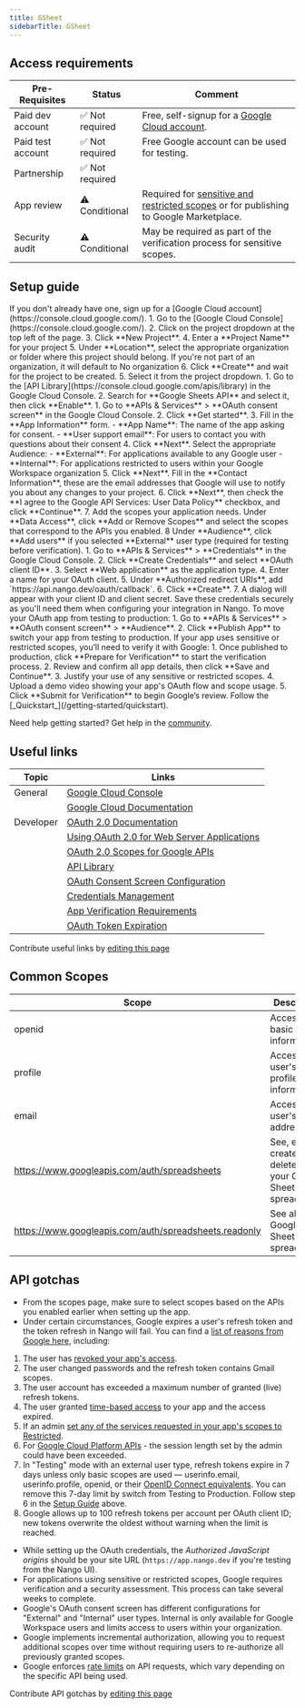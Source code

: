 ```yaml
---
title: GSheet
sidebarTitle: GSheet
---
```



<Overview />
<PreBuiltTooling />
<PreBuiltUseCases />

## Access requirements
| Pre-Requisites | Status | Comment|
| - | - | - |
| Paid dev account | ✅ Not required | Free, self-signup for a [Google Cloud account](https://console.cloud.google.com/). |
| Paid test account | ✅ Not required | Free Google account can be used for testing. |
| Partnership | ✅ Not required | |
| App review | ⚠️ Conditional | Required for [sensitive and restricted scopes](https://support.google.com/cloud/answer/9110914) or for publishing to Google Marketplace. |
| Security audit | ⚠️ Conditional | May be required as part of the verification process for sensitive scopes. |


## Setup guide

<Steps>
  <Step title="Create a Google Cloud account">
    If you don't already have one, sign up for a [Google Cloud account](https://console.cloud.google.com/).
  </Step>
  <Step title="Create a new project">
    1. Go to the [Google Cloud Console](https://console.cloud.google.com/).
    2. Click on the project dropdown at the top left of the page.
    3. Click **New Project**.
    4. Enter a **Project Name** for your project 
    5. Under **Location**, select the appropriate organization or folder where this project should belong.
    <Note>If you're not part of an organization, it will default to No organization</Note>
    6. Click **Create** and wait for the project to be created.
    5. Select it from the project dropdown.
  </Step>
  <Step title="Enable the APIs you need">
    1. Go to the [API Library](https://console.cloud.google.com/apis/library) in the Google Cloud Console.
    2. Search for **Google Sheets API** and select it, then click **Enable**.
  </Step>
  <Step title="Configure the OAuth consent screen">
    1. Go to **APIs & Services** > **OAuth consent screen** in the Google Cloud Console.
    2. Click **Get started**.
    3. Fill in the **App Information** form.
      - **App Name**: The name of the app asking for consent.
      - **User support email**: For users to contact you with questions about their consent
    4. Click **Next**. Select the appropriate Audience:
       - **External**: For applications available to any Google user
       - **Internal**: For applications restricted to users within your Google Workspace organization
    5. Click **Next**. Fill in the **Contact Information**, these are the email addresses that Google will use to notify you about any changes to your project.
    6. Click **Next**, then check the **I agree to the Google API Services: User Data Policy** checkbox, and click **Continue**.
    7. Add the scopes your application needs. Under **Data Access**, click **Add or Remove Scopes** and select the scopes that correspond to the APIs you enabled.
    8  Under **Audience**, click **Add users** if you selected **External** user type (required for testing before verification).
  </Step>
  <Step title="Create OAuth 2.0 credentials">
    1. Go to **APIs & Services** > **Credentials** in the Google Cloud Console.
    2. Click **Create Credentials** and select **OAuth client ID**.
    3. Select **Web application** as the application type.
    4. Enter a name for your OAuth client.
    5. Under **Authorized redirect URIs**, add `https://api.nango.dev/oauth/callback`.
    6. Click **Create**.
    7. A dialog will appear with your client ID and client secret. Save these credentials securely as you'll need them when configuring your integration in Nango.
  </Step>
    <Step title="Publish your app (switch from Testing to Production)">
    To move your OAuth app from testing to production:
    1. Go to **APIs & Services** > **OAuth consent screen** > **Audience**.
    2. Click **Publish App** to switch your app from testing to production.
  </Step>

  <Step title="Verify your app (if required)">
    If your app uses sensitive or restricted scopes, you’ll need to verify it with Google:
    1. Once published to production, click **Prepare for Verification** to start the verification process.
    2. Review and confirm all app details, then click **Save and Continue**.
    3. Justify your use of any sensitive or restricted scopes.
    4. Upload a demo video showing your app's OAuth flow and scope usage.
    5. Click **Submit for Verification** to begin Google’s review.
  </Step>
  <Step title="Next">
    Follow the [_Quickstart_](/getting-started/quickstart).
  </Step>
</Steps>

<Tip>Need help getting started? Get help in the [community](https://nango.dev/slack).</Tip>


## Useful links

| Topic | Links | 
| - | - | 
| General | [Google Cloud Console](https://console.cloud.google.com/) |
| | [Google Cloud Documentation](https://cloud.google.com/docs) |
| Developer | [OAuth 2.0 Documentation](https://developers.google.com/identity/protocols/oauth2) |
| | [Using OAuth 2.0 for Web Server Applications](https://developers.google.com/identity/protocols/oauth2/web-server) |
| | [OAuth 2.0 Scopes for Google APIs](https://developers.google.com/identity/protocols/oauth2/scopes) |
| | [API Library](https://console.cloud.google.com/apis/library) |
| | [OAuth Consent Screen Configuration](https://console.cloud.google.com/apis/credentials/consent) |
| | [Credentials Management](https://console.cloud.google.com/apis/credentials) |
| | [App Verification Requirements](https://support.google.com/cloud/answer/9110914) |
| | [OAuth Token Expiration](https://developers.google.com/identity/protocols/oauth2#expiration) |

<Note>Contribute useful links by [editing this page](https://github.com/nangohq/nango/tree/master/docs-v2/integrations/all/google-sheet.mdx)</Note>

## Common Scopes

| Scope | Description |
| ----- | ----------- |
| openid | Access to basic profile information |
| profile | Access to user's basic profile information |
| email | Access to user's email address |
| https://www.googleapis.com/auth/spreadsheets | See, edit, create, and delete all your Google Sheets spreadsheets |
| https://www.googleapis.com/auth/spreadsheets.readonly | See all your Google Sheets spreadsheets |


## API gotchas
-   From the scopes page, make sure to select scopes based on the APIs you enabled earlier when setting up the app.
-   Under certain circumstances, Google expires a user's refresh token and the token refresh in Nango will fail. You can find a [list of reasons from Google here](https://developers.google.com/identity/protocols/oauth2#expiration), including:
1.   The user has [revoked your app's access](https://support.google.com/accounts/answer/3466521#remove-access).
2.  The user changed passwords and the refresh token contains Gmail scopes.
3.  The user account has exceeded a maximum number of granted (live) refresh tokens.
4.  The user granted [time-based access](https://developers.google.com/identity/protocols/oauth2/web-server#time-based-access) to your app and the access expired.
5.  If an admin [set any of the services requested in your app's scopes to Restricted](https://support.google.com/a/answer/7281227#restrictaccess).
6.  For [Google Cloud Platform APIs](https://developers.google.com/identity/protocols/oauth2#gcp) - the session length set by the admin could have been exceeded.
7.  In "Testing" mode with an external user type, refresh tokens expire in 7 days unless only basic scopes are used — userinfo.email, userinfo.profile, openid, or their [OpenID Connect equivalents](https://developers.google.com/identity/protocols/oauth2/scopes#openid-connect). You can remove this 7-day limit by switch from Testing to Production. Follow step 6 in the [Setup Guide](#setup-guide) above.
8.  Google allows up to 100 refresh tokens per account per OAuth client ID; new tokens overwrite the oldest without warning when the limit is reached.
-   While setting up the OAuth credentials, the _Authorized JavaScript origins_ should be your site URL (`https://app.nango.dev` if you're testing from the Nango UI).
-   For applications using sensitive or restricted scopes, Google requires verification and a security assessment. This process can take several weeks to complete.
-   Google's OAuth consent screen has different configurations for "External" and "Internal" user types. Internal is only available for Google Workspace users and limits access to users within your organization.
-   Google implements incremental authorization, allowing you to request additional scopes over time without requiring users to re-authorize all previously granted scopes.
-   Google enforces [rate limits](https://developers.google.com/workspace/admin/reports/v1/limits) on API requests, which vary depending on the specific API being used.

<Note>Contribute API gotchas by [editing this page](https://github.com/nangohq/nango/tree/master/docs-v2/integrations/all/google-sheet.mdx)</Note>
